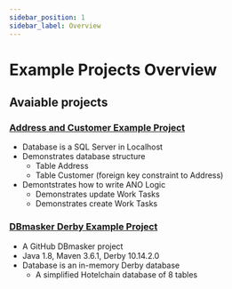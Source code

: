 ```yaml
---
sidebar_position: 1
sidebar_label: Overview
---
```


# Example Projects Overview

## Avaiable projects

### [Address and Customer Example Project](../address-customer-project)

- Database is a SQL Server in Localhost
- Demonstrates database structure
  - Table Address
  - Table Customer (foreign key constraint to Address)
- Demontstrates how to write ANO Logic
  - Demonstrates update Work Tasks
  - Demonstrates create Work Tasks

### [DBmasker Derby Example Project](../derby-example-project)

- A GitHub DBmasker project
- Java 1.8, Maven 3.6.1, Derby 10.14.2.0
- Database is an in-memory Derby database
  - A simplified Hotelchain database of 8 tables
